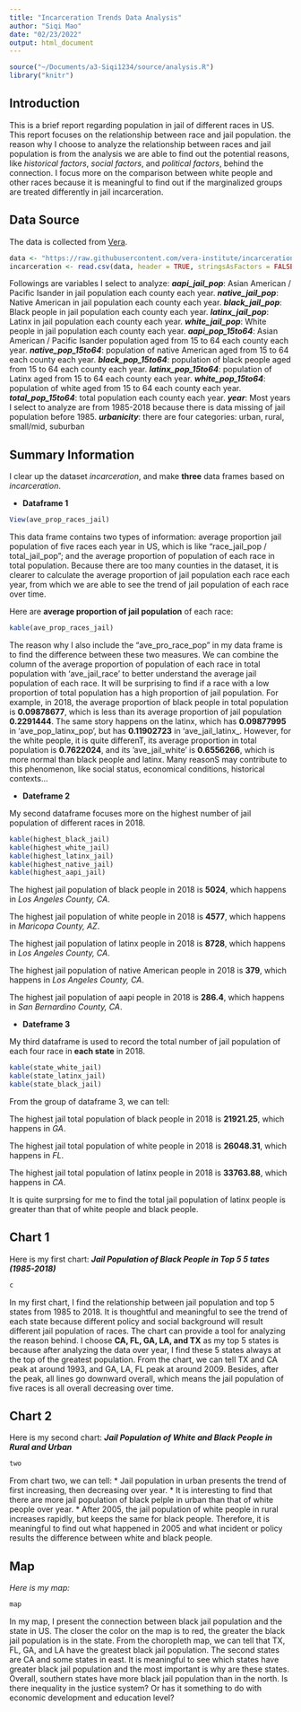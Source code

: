 ```yaml
---
title: "Incarceration Trends Data Analysis"
author: "Siqi Mao"
date: "02/23/2022"
output: html_document
---
```


```r
source("~/Documents/a3-Siqi1234/source/analysis.R")
library("knitr")
```



## Introduction
This is a brief report regarding population in jail of different races in US. This report focuses on the relationship between race and jail population. the reason why I choose to analyze the relationship between races and jail population is from the analysis we are able to find out the potential reasons, like _historical factors_, _social factors_, and _political factors_, behind the connection. I focus more on the comparison between white people and other races because it is meaningful to find out if the marginalized groups are treated differently in jail incarceration. 


## Data Source

The data is collected from [Vera](https://trends.vera.org/). 

```r
data <- "https://raw.githubusercontent.com/vera-institute/incarceration-trends/master/incarceration_trends.csv"
incarceration <- read.csv(data, header = TRUE, stringsAsFactors = FALSE)

```

Followings are variables I select to analyze:
**_aapi_jail_pop_**: Asian American / Pacific Isander in jail population each county each year.
**_native_jail_pop_**: Native American in jail population each county each year.
**_black_jail_pop_**: Black people in jail population each county each year.
**_latinx_jail_pop_**: Latinx in jail population each county each year.
**_white_jail_pop_**: White people in jail population each county each year.
**_aapi_pop_15to64_**: Asian American / Pacific Isander population aged from 15 to 64 each county each year.
**_native_pop_15to64_**: population of native American aged from 15 to 64 each county each year.
**_black_pop_15to64_**: population of black people aged from 15 to 64 each county each year.
**_latinx_pop_15to64_**: population of Latinx aged from 15 to 64 each county each year.
**_white_pop_15to64_**: population of white aged from 15 to 64 each county each year.
**_total_pop_15to64_**: total population each county each year.
**_year_**: Most years I select to analyze are from 1985-2018 because there is data missing of jail population before 1985.
**_urbanicity_**: there are four categories: urban, rural, small/mid, suburban

## Summary Information

I clear up the dataset _incarceration_, and make **three** data frames based on _incarceration_. 

* **Dataframe 1**

```r
View(ave_prop_races_jail)
```

This data frame contains two types of information: average proportion jail population of five races each year in US, which is like "race_jail_pop / total_jail_pop"; and the average proportion of population of each race in total population. Because there are too many counties in the dataset, it is clearer to calculate the average proportion of jail population each race each year, from which we are able to see the trend of jail population of each race over time. 

Here are **average proportion of jail population** of each race:

```r
kable(ave_prop_races_jail)
```

The reason why I also include the “ave_pro_race_pop” in my data frame is to find the difference between these two measures. We can combine the column of the average proportion of population of each race in total population with ‘ave_jail_race’ to better understand the average jail population of each race. It will be surprising to find if a race with a low proportion of total population has a high proportion of jail population. For example, in 2018, the average proportion of black people in total population is **0.09878677**, which is less than its average proportion of jail population **0.2291444**. The same story happens on the latinx, which has **0.09877995** in 'ave_pop_latinx_pop', but has **0.11902723** in 'ave_jail_latinx_. However, for the white people, it is quite differenT, its average proportion in total population is **0.7622024**, and its 'ave_jail_white' is **0.6556266**, which is more normal than black people and latinx. Many reasonS may contribute to this phenomenon, like social status, economical conditions, historical contexts...

* **Dateframe 2**

My second dataframe focuses more on the highest number of jail population of different races in 2018.

```r
kable(highest_black_jail)
kable(highest_white_jail)
kable(highest_latinx_jail)
kable(highest_native_jail)
kable(highest_aapi_jail)
```

The highest jail population of black people in 2018 is **5024**, which happens in _Los Angeles County, CA_. 

The highest jail population of white people in 2018 is **4577**, which happens in _Maricopa County, AZ_.

The highest jail population of latinx people in 2018 is **8728**, which happens in _Los Angeles County, CA_.

The highest jail population of native American people in 2018 is **379**, which happens in _Los Angeles County, CA_.

The highest jail population of aapi people in 2018 is **286.4**, which happens in _San Bernardino County, CA_.

* **Dateframe 3**

My third dataframe is used to record the total number of jail population of each four race in **each state** in 2018.
```r
kable(state_white_jail)
kable(state_latinx_jail)
kable(state_black_jail)
```

From the group of dataframe 3, we can tell: 

The highest jail total population of black people in 2018 is **21921.25**, which happens in _GA_.

The highest jail total population of white people in 2018 is **26048.31**, which happens in _FL_.

The highest jail total population of latinx people in 2018 is **33763.88**, which happens in _CA_.

It is quite surprsing for me to find the total jail population of latinx people is greater than that of white people and black people.

## Chart 1

Here is my first chart: **_Jail Population of Black People in Top 5 5 tates (1985-2018)_**


```r
c
```


In my first chart, I find the relationship between jail population and top 5 states from 1985 to 2018. It is thoughtful and meaningful to see the trend of each state because different policy and social background will result different jail population of races. The chart can provide a tool for analyzing the reason behind. I choose **CA, FL, GA, LA, and TX** as my top 5 states is because after analyzing the data over year, I find these 5 states always at the top of the greatest population. From the chart, we can tell TX and CA peak at around 1993, and GA, LA, FL peak at around 2009. Besides, after the peak, all lines go downward overall, which means the jail population of five races is all overall decreasing over time.


## Chart 2

Here is my second chart: **_Jail Population of White and Black People in Rural and Urban_**


```r
two
```   





From chart two, we can tell:
  * Jail population in urban presents the trend of first increasing, then decreasing over year. 
  * It is interesting to find that there are more jail population of black pelple in urban than that of white people over year. 
  * After 2005, the jail population of white people in rural increases rapidly, but keeps the same for black people. Therefore, it is meaningful to find out what happened in 2005 and what incident or policy results the difference between white and black people.
  

## Map

_Here is my map:_


```r
map
```   





In my map, I present the connection between black jail population and the state in US. The closer the color on the map is to red, the greater the black jail population is in the state. From the choropleth map, we can tell that TX, FL, GA, and LA have the greatest black jail population. The second states are CA and some states in east. It is meaningful to see which states have greater black jail population and the most important is why are these states. Overall, southern states have more black jail population than in the north. Is there inequality in the justice system? Or has it something to do with economic development and education level?

   
   
   
   
   


